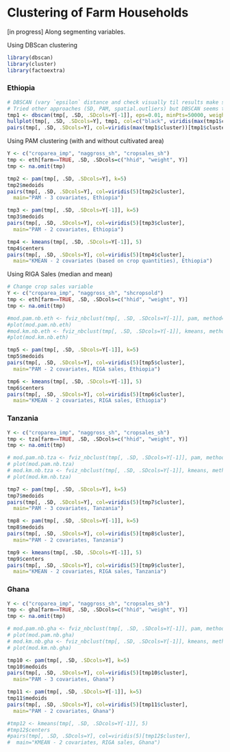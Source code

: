 # Clustering of Farm Households

[in progress] Along segmenting variables.

Using DBScan clustering

```r

library(dbscan)
library(cluster)
library(factoextra)

```

### Ethiopia

```r

# DBSCAN (vary `epsilon` distance and check visually til results make sense)
# Tried other approaches (SD, PAM, spatial.outliers) but DBSCAN seems to work better
tmp1 <- dbscan(tmp[, .SD, .SDcols=Y[-1]], eps=0.01, minPts=50000, weights=tmp$weight)
hullplot(tmp[, .SD, .SDcols=Y], tmp1, col=c("black", viridis(max(tmp1$cluster))))
pairs(tmp[, .SD, .SDcols=Y], col=viridis(max(tmp1$cluster))[tmp1$cluster])

```

Using PAM clustering (with and without cultivated area)

```r

Y <- c("croparea_imp", "naggross_sh", "cropsales_sh")
tmp <- eth[farm==TRUE, .SD, .SDcols=c("hhid", "weight", Y)]
tmp <- na.omit(tmp)

tmp2 <- pam(tmp[, .SD, .SDcols=Y], k=5)
tmp2$medoids
pairs(tmp[, .SD, .SDcols=Y], col=viridis(5)[tmp2$cluster],
  main="PAM - 3 covariates, Ethiopia")

tmp3 <- pam(tmp[, .SD, .SDcols=Y[-1]], k=5)
tmp3$medoids
pairs(tmp[, .SD, .SDcols=Y], col=viridis(5)[tmp3$cluster],
  main="PAM - 2 covariates, Ethiopia")

tmp4 <- kmeans(tmp[, .SD, .SDcols=Y[-1]], 5)
tmp4$centers
pairs(tmp[, .SD, .SDcols=Y], col=viridis(5)[tmp4$cluster], 
  main="KMEAN - 2 covariates (based on crop quantities), Ethiopia")

```

Using RIGA Sales (median and mean)

```r

# Change crop sales variable
Y <- c("croparea_imp", "naggross_sh", "shcropsold")
tmp <- eth[farm==TRUE, .SD, .SDcols=c("hhid", "weight", Y)]
tmp <- na.omit(tmp)

#mod.pam.nb.eth <- fviz_nbclust(tmp[, .SD, .SDcols=Y[-1]], pam, method="silhouette")
#plot(mod.pam.nb.eth)
#mod.km.nb.eth <- fviz_nbclust(tmp[, .SD, .SDcols=Y[-1]], kmeans, method="silhouette")
#plot(mod.km.nb.eth)

tmp5 <- pam(tmp[, .SD, .SDcols=Y[-1]], k=5)
tmp5$medoids
pairs(tmp[, .SD, .SDcols=Y], col=viridis(5)[tmp5$cluster],
  main="PAM - 2 covariates, RIGA sales, Ethiopia")

tmp6 <- kmeans(tmp[, .SD, .SDcols=Y[-1]], 5)
tmp6$centers
pairs(tmp[, .SD, .SDcols=Y], col=viridis(5)[tmp6$cluster],
  main="KMEAN - 2 covariates, RIGA sales, Ethiopia")

```

### Tanzania

```r

Y <- c("croparea_imp", "naggross_sh", "cropsales_sh")
tmp <- tza[farm==TRUE, .SD, .SDcols=c("hhid", "weight", Y)]
tmp <- na.omit(tmp)

# mod.pam.nb.tza <- fviz_nbclust(tmp[, .SD, .SDcols=Y[-1]], pam, method="silhouette")
# plot(mod.pam.nb.tza)
# mod.km.nb.tza <- fviz_nbclust(tmp[, .SD, .SDcols=Y[-1]], kmeans, method="silhouette")
# plot(mod.km.nb.tza)

tmp7 <- pam(tmp[, .SD, .SDcols=Y], k=5)
tmp7$medoids
pairs(tmp[, .SD, .SDcols=Y], col=viridis(5)[tmp7$cluster],
  main="PAM - 3 covariates, Tanzania")

tmp8 <- pam(tmp[, .SD, .SDcols=Y[-1]], k=5)
tmp8$medoids
pairs(tmp[, .SD, .SDcols=Y], col=viridis(5)[tmp8$cluster],
  main="PAM - 2 covariates, Tanzania")

tmp9 <- kmeans(tmp[, .SD, .SDcols=Y[-1]], 5)
tmp9$centers
pairs(tmp[, .SD, .SDcols=Y], col=viridis(5)[tmp9$cluster],
  main="KMEAN - 2 covariates, RIGA sales, Tanzania")

```

### Ghana

```r

Y <- c("croparea_imp", "naggross_sh", "cropsales_sh")
tmp <- gha[farm==TRUE, .SD, .SDcols=c("hhid", "weight", Y)]
tmp <- na.omit(tmp)

# mod.pam.nb.gha <- fviz_nbclust(tmp[, .SD, .SDcols=Y[-1]], pam, method="silhouette")
# plot(mod.pam.nb.gha)
# mod.km.nb.gha <- fviz_nbclust(tmp[, .SD, .SDcols=Y[-1]], kmeans, method="silhouette")
# plot(mod.km.nb.gha)

tmp10 <- pam(tmp[, .SD, .SDcols=Y], k=5)
tmp10$medoids
pairs(tmp[, .SD, .SDcols=Y], col=viridis(5)[tmp10$cluster],
  main="PAM - 3 covariates, Ghana")

tmp11 <- pam(tmp[, .SD, .SDcols=Y[-1]], k=5)
tmp11$medoids
pairs(tmp[, .SD, .SDcols=Y], col=viridis(5)[tmp11$cluster],
  main="PAM - 2 covariates, Ghana")

#tmp12 <- kmeans(tmp[, .SD, .SDcols=Y[-1]], 5)
#tmp12$centers
#pairs(tmp[, .SD, .SDcols=Y], col=viridis(5)[tmp12$cluster],
#  main="KMEAN - 2 covariates, RIGA sales, Ghana")

```
